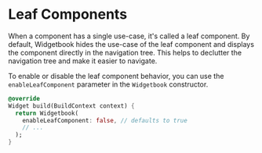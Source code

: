 # Leaf Components

When a component has a single use-case, it's called a leaf component. By default, Widgetbook hides the use-case of the leaf component and displays the component directly in the navigation tree. This helps to declutter the navigation tree and make it easier to navigate.

To enable or disable the leaf component behavior, you can use the `enableLeafComponent` parameter in the `Widgetbook` constructor.

```dart
@override
Widget build(BuildContext context) {
  return Widgetbook(
    enableLeafComponent: false, // defaults to true
    // ...
  );
}
```
